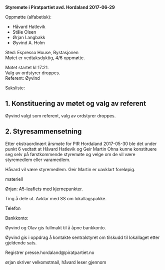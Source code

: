 '''Styremøte i Piratpartiet avd. Hordaland 2017-06-29'''

Oppmøtte (alfabetisk):

* Håvard Hatlevik
* Ståle Olsen
* Ørjan Langbakk
* Øyvind A. Holm

Sted: Espresso House, Bystasjonen<br />
Møtet er vedtaksdyktig, 4/6 oppmøtte.

Møtet startet kl 17:21.<br />
Valg av ordstyrer droppes.<br />
Referent: Øyvind

Saksliste:

== 1. Konstituering av møtet og valg av referent ==

Øyvind valgt som referent, valg av ordstyrer droppes.

== 2. Styresammensetning ==

Etter ekstraordinært årsmøte for PIR Hordaland 2017-05-30 ble det under punkt 6 
vedtatt at Håvard Hatlevik og Geir Martin Ohna kunne konstituere seg selv på 
førstkommende styremøte og velge om de vil være styremedlem eller varamedlem.

Håvard vil være styremedlem. Geir Martin er uavklart foreløpig.

materiell

Ørjan: A5-leaflets med kjernepunkter.

Ting å dele ut. Avklar med SS om lokallagspakke.

Telefon

Bankkonto:

Øyvind og Olav gis fullmakt til å åpne bankkonto.

Øyvind gis i oppdrag å kontakte sentralstyret om tilskudd til lokallaget etter gjeldende sats.

Registrer presse.hordaland@piratpartiet.no

ørjan skriver velkomstmail, håvard leser gjennom
